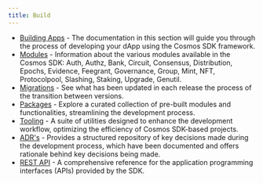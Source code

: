 ```yaml
---
title: Build
---
```


* [Building Apps](/docs/sdk/next/building-apps/app-go) - The documentation in this section will guide you through the process of developing your dApp using the Cosmos SDK framework.
* [Modules](/docs/sdk/next/x/README) - Information about the various modules available in the Cosmos SDK: Auth, Authz, Bank, Circuit, Consensus, Distribution, Epochs, Evidence, Feegrant, Governance, Group, Mint, NFT, Protocolpool, Slashing, Staking, Upgrade, Genutil.
* [Migrations](/docs/sdk/next/migrations/intro) - See what has been updated in each release the process of the transition between versions.
* [Packages](/docs/sdk/next/packages/README) - Explore a curated collection of pre-built modules and functionalities, streamlining the development process.
* [Tooling](/docs/sdk/next/tooling/README) - A suite of utilities designed to enhance the development workflow, optimizing the efficiency of Cosmos SDK-based projects.
* [ADR's](/docs/sdk/next/architecture/README) - Provides a structured repository of key decisions made during the development process, which have been documented and offers rationale behind key decisions being made.
* [REST API](https://docs.cosmos.network/api) - A comprehensive reference for the application programming interfaces (APIs) provided by the SDK.
